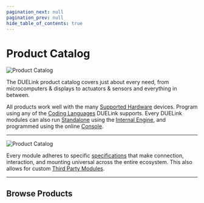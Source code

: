 ```yaml
---
pagination_next: null
pagination_prev: null
hide_table_of_contents: true
---
```



# Product Catalog

![Product Catalog](pathname:///img/duelink-modules.png)

The DUELink product catalog covers just about every need, from microcomputers & displays to actuators & sensors and everything in between.

All products work well with the many [Supported Hardware](../hw/intro) devices. Program using any of the [Coding Languages](../language/intro) DUELink supports. Every DUELink modules can also run [Standalone](../language/standalone) using the [Internal Engine](../engine/intro), and programmed using the online [Console](../console). 

---

![Product Catalog](pathname:///img/catalog/holeyboards-front-45.png)

Every module adheres to specific [specifications](../specs.mdx) that make connection, interaction, and mounting universal across the entire ecosystem. This also allows for custom [Third Party Modules](./third-party).

---

## Browse Products

<ProductCatalog />
